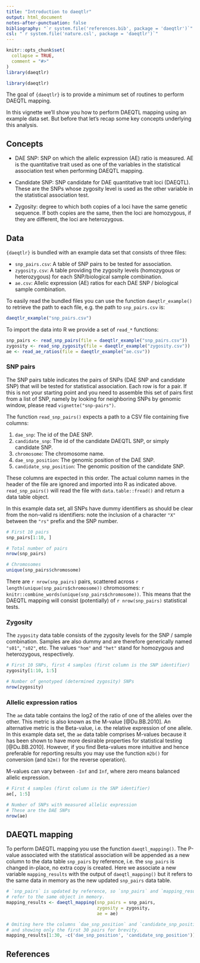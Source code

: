 ```yaml
---
title: "Introduction to daeqtlr"
output: html_document
notes-after-punctuation: false
bibliography: "`r system.file('references.bib', package = 'daeqtlr')`"
csl: "`r system.file('nature.csl', package = 'daeqtlr')`"
---
```


```r
knitr::opts_chunk$set(
  collapse = TRUE,
  comment = "#>"
)
library(daeqtlr)
```

```r
library(daeqtlr)
```

The goal of `{daeqtlr}` is to provide a minimum set of routines to perform
DAEQTL mapping.

In this vignette we'll show you how to perform DAEQTL mapping using an example
data set. But before that let's recap some key concepts underlying this
analysis.

## Concepts

- DAE SNP: SNP on which the allelic expression (AE) ratio is measured. AE is the
quantitative trait used as one of the variables in the statistical association
test when performing DAEQTL mapping.

- Candidate SNP: SNP candidate for DAE quantitative trait loci (DAEQTL). These
are the SNPs whose zygosity level is used as the other variable in the
statistical association test.

- Zygosity: degree to which both copies of a loci have the same genetic
sequence. If both copies are the same, then the loci are homozygous, if they are
different, the loci are heterozygous.


## Data

`{daeqtlr}` is bundled with an example data set that consists of three files:

- `snp_pairs.csv`: A table of SNP pairs to be tested for association.
- `zygosity.csv`: A table providing the zygosity levels (homozygous or heterozygous) for each SNP/biological sample combination.
- `ae.csv`: Allelic expression (AE) ratios for each DAE SNP / biological sample combination.

To easily read the bundled files you can use the function `daeqtlr_example()` to
retrieve the path to each file, e.g. the path to `snp_pairs.csv` is:

```r
daeqtlr_example("snp_pairs.csv")
```

To import the data into R we provide a set of `read_*` functions:

```r
snp_pairs <- read_snp_pairs(file = daeqtlr_example("snp_pairs.csv"))
zygosity <- read_snp_zygosity(file = daeqtlr_example("zygosity.csv"))
ae <- read_ae_ratios(file = daeqtlr_example("ae.csv"))
```

### SNP pairs

The SNP pairs table indicates the pairs of SNPs (DAE SNP and candidate SNP) that
will be tested for statistical association. Each row is for a pair. If this is
not your starting point and you need to assemble this set of pairs first from
a list of SNP, namely by looking for neighboring SNPs by genomic window, please
read `vignette("snp-pairs")`.

The function `read_snp_pairs()` expects a path to a CSV file containing five
columns:

1. `dae_snp`: The id of the DAE SNP.
2. `candidate_snp`: The id of the candidate DAEQTL SNP, or simply candidate SNP.
3. `chromosome`: The chromosome name.
4. `dae_snp_position`: The genomic position of the DAE SNP.
5. `candidate_snp_position`: The genomic position of the candidate SNP.

These columns are expected in this order. The actual column names in the header
of the file are ignored and imported into R as indicated above.
`read_snp_pairs()` will read the file with `data.table::fread()` and return a
data table object.

In this example data set, all SNPs have dummy identifiers as should be clear
from the non-valid rs identifiers: note the inclusion of a character `"X"`
between the `"rs"` prefix and the SNP number.

```r
# First 10 pairs
snp_pairs[1:10, ]

# Total number of pairs
nrow(snp_pairs)

# Chromosomes
unique(snp_pairs$chromosome)
```

There are `r nrow(snp_pairs)` pairs, scattered across
`r length(unique(snp_pairs$chromosome))` chromosomes:
`r knitr::combine_words(unique(snp_pairs$chromosome))`.
This means that the DAEQTL mapping will consist (potentially) of
`r nrow(snp_pairs)` statistical tests.


### Zygosity

The `zygosity` data table consists of the zygosity levels for the SNP / sample
combination. Samples are also dummy and are therefore generically named `"s01"`,
`"s02"`, etc. The values `"hom"` and `"het"` stand for homozygous and
heterozygous, respectively.

```r
# First 10 SNPs, first 4 samples (first column is the SNP identifier)
zygosity[1:10, 1:5]

# Number of genotyped (determined zygosity) SNPs
nrow(zygosity)
```

### Allelic expression ratios

The `ae` data table contains the log2 of the ratio of one of the alleles over
the other. This metric is also known as the M-value [@Du.BB.2010]. An alternative
metric is the Beta-value, i.e. the relative expression of one allele. In this
example data set, the `ae` data table comprises M-values because it has been
shown to have more desirable properties for statistical testing [@Du.BB.2010].
However, if you find Beta-values more intuitive and hence preferable for
reporting results you may use the function `m2b()` for conversion (and `b2m()`
for the reverse operation).

M-values can vary between `-Inf` and `Inf`, where zero means balanced allelic
expression.

```r
# First 4 samples (first column is the SNP identifier)
ae[, 1:5]

# Number of SNPs with measured allelic expression
# These are the DAE SNPs
nrow(ae)
```

## DAEQTL mapping

To perform DAEQTL mapping you use the function `daeqtl_mapping()`. The P-value
associated with the statistical association will be appended as a new column
to the data table `snp_pairs` by reference, i.e. the `snp_pairs` is changed
in-place, no extra copy is created. Here we associate a new variable
`mapping_results` with the output of `daeqtl_mapping()` but it refers to the
same data in memory as the new updated `snp_pairs` data table.

```r
# `snp_pairs` is updated by reference, so `snp_pairs` and `mapping_results`
# refer to the same object in memory.
mapping_results <- daeqtl_mapping(snp_pairs = snp_pairs,
                                  zygosity = zygosity,
                                  ae = ae)

# Omiting here the columns `dae_snp_position` and `candidate_snp_position`
# and showing only the first 30 pairs for brevity.
mapping_results[1:30, -c('dae_snp_position', 'candidate_snp_position')]
```

## References

<!-- References will be automatically included here -->
